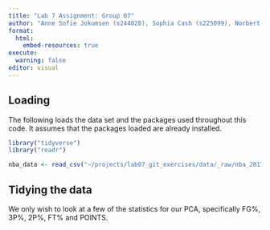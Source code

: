 ```yaml
---
title: "Lab 7 Assignment: Group 07"
author: "Anne Sofie Jokumsen (s244028), Sophia Cash (s225099), Norbert Bálint (s204668), Madeline Shah (s241901), Bedri Duraksoy (s233415)"
format:
  html:
    embed-resources: true
execute:
  warning: false
editor: visual
---
```


## **Loading**

The following loads the data set and the packages used throughout this code. It assumes that the packages loaded are already installed.

```r

library("tidyverse")
library("readr")

nba_data <- read_csv("~/projects/lab07_git_exercises/data/_raw/nba_2017_nba_players_with_salary.csv")
```

## Tidying the data

We only wish to look at a few of the statistics for our PCA, specifically FG%, 3P%, 2P%, FT% and POINTS.

```r



```

